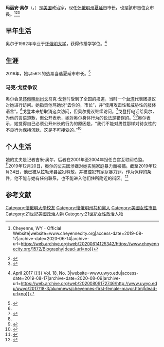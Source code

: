 {{noteTA
| G1 = 美國總統
|1=zh-hans:奥尔;zh-tw:歐爾;
}}
{{short description|美国政治人物}}
{{Infobox officeholder
| native_name= Marian Orr
| office= 怀俄明州[[夏延_(怀俄明州)|夏延市]]第55任市长
| term_start= 2017年1月3日
| term_end= 
| predecessor= [[里克·凯森|里克·凯森]]
| successor= 
| birth_date= {{birth year and age|1970}}
| birth_place= {{flag|USA}}[[怀俄明州|怀俄明州]][[卡斯珀_(怀俄明州)|卡斯珀]]
| death_date= 
| death_place= 
| party= {{GOP}}
| spouse= 
| children= 2
| 國籍={{美國}}
| education= [[怀俄明大学|怀俄明大学]] （[[文学士|文学士]]）
}}
'''玛丽安·奥尔'''（{{lang-en|Marian Orr}}，{{bd|1970年||}}）是[[美国|美国]]政治家，现任[[怀俄明州|怀俄明州]][[夏延_(怀俄明州)|夏延市]]市长，也是該市首位女市長。<ref>{{Cite web|url=https://www.cheyennecity.org/1572/Biography|title=Biography {{!}} Cheyenne, WY - Official Website|website=www.cheyennecity.org|access-date=2019-08-17|archive-date=2020-06-14|archive-url=https://web.archive.org/web/20200614125342/https://www.cheyennecity.org/1572/Biography|dead-url=no}}</ref><ref name="#1">{{Cite web|url=https://apnews.com/f28f9d094e844ee1b69380290c2c9e93|title=Wyoming mayor: Governor cursed, slammed fists in meeting|last=Gruver|first=Mead|date=2019-06-03|website=AP NEWS|access-date=2019-08-17|archive-date=2021-01-27|archive-url=https://web.archive.org/web/20210127204312/https://apnews.com/f28f9d094e844ee1b69380290c2c9e93|dead-url=no}}</ref><ref>{{Cite web|url=https://www.wyomingpublicmedia.org/post/two-women-vie-become-cheyennes-first-female-mayor|title=Two Women Vie To Become Cheyenne's First Female Mayor|last=Ballard|first=Caroline|website=www.wyomingpublicmedia.org|language=en|access-date=2019-08-17|archive-date=2020-09-26|archive-url=https://web.archive.org/web/20200926065422/https://www.wyomingpublicmedia.org/post/two-women-vie-become-cheyennes-first-female-mayor|dead-url=no}}</ref>

== 早年生活 ==
奥尔于1992年毕业于[[怀俄明大学|怀俄明大学]]，获得传播学学位。<ref>{{Cite web|url=https://www.uwyo.edu/uwyo/2017/18-3/alumnews/cheyennes-first-female-mayor.html|title=Cheyenne's First Female Mayor {{!}} April 2017 {{!}} Vol. 18, No. 3|website=www.uwyo.edu|access-date=2019-08-17|archive-date=2020-08-09|archive-url=https://web.archive.org/web/20200809172746/http://www.uwyo.edu/uwyo/2017/18-3/alumnews/cheyennes-first-female-mayor.html|dead-url=no}}</ref>
== 生涯 ==
2016年，她以56%的选票当选夏延市市长。<ref>{{Cite web|url=https://www.wyomingpublicmedia.org/post/marian-orr-wins-cheyenne-mayoral-race|title=Marian Orr Wins Cheyenne Mayoral Race|last=Ballard|first=Caroline|website=www.wyomingpublicmedia.org|language=en|access-date=2019-08-17|archive-date=2021-01-16|archive-url=https://web.archive.org/web/20210116003052/https://www.wyomingpublicmedia.org/post/marian-orr-wins-cheyenne-mayoral-race|dead-url=no}}</ref>
=== 马克·戈登争议 ===
奥尔会见[[怀俄明州州长|怀俄明州州长]]马克·戈登时受到了全国的报道，当时一个[[台湾|台湾]]代表团提议对她进行访问。她指责他骂她说“去你的，市长”，并“使用攻击性和威胁性的肢体语言”。<ref name="#1"/>戈登本来想取消这次访问，但奥尔提议继续访问。<ref>{{Cite web|url=https://www.scmp.com/news/china/diplomacy/article/3019417/president-tsai-ing-wens-high-profile-us-visits-keep-taiwan|title=Tsai's US visits keep Taiwan in spotlight and send message to Beijing|date=2019-07-20|website=South China Morning Post|language=en|access-date=2019-08-17|archive-date=2021-01-22|archive-url=https://web.archive.org/web/20210122031627/https://www.scmp.com/news/china/diplomacy/article/3019417/president-tsai-ing-wens-high-profile-us-visits-keep-taiwan|dead-url=no}}</ref>戈登打电话给奥尔，为他的言语道歉，但公开表示，她对奥尔身体行为的说法是错误的。<ref name="#1"/><ref>{{Cite web|url=https://www.washingtonexaminer.com/news/wyoming-governor-accused-of-screaming-f-you-mayor-at-female-republican|title=Wyoming governor accused of screaming "F--k you, mayor" at female Republican|date=2019-06-04|website=Washington Examiner|language=en|access-date=2019-08-17|archive-date=2021-01-26|archive-url=https://web.archive.org/web/20210126201417/https://www.washingtonexaminer.com/news/wyoming-governor-accused-of-screaming-f-you-mayor-at-female-republican|dead-url=no}}</ref>奥尔表示，她觉得自己必须公开州长的行为的原因是，“我们不能对男性那样对待女性的不良行为保持沉默，这是不可接受的。”<ref>{{Cite web|url=https://www.wyomingpublicmedia.org/post/cheyenne-mayor-accuses-governor-intimidating-behavior|title=Cheyenne Mayor Accuses Governor Of Intimidating Behavior|last=Beck|first=Bob|website=www.wyomingpublicmedia.org|language=en|access-date=2019-08-17|archive-date=2019-08-17|archive-url=https://web.archive.org/web/20190817154647/https://www.wyomingpublicmedia.org/post/cheyenne-mayor-accuses-governor-intimidating-behavior|dead-url=no}}</ref>

== 个人生活 ==
她的丈夫是记者吉米·奥尔，后者在2001年至2004年担任白宫互联网总监。<ref>{{Cite web|url=https://georgewbush-whitehouse.archives.gov/government/text/orr-bio.html|title=Jimmy Orr, White House Internet Director, 2001-2004 (Text Only)|website=georgewbush-whitehouse.archives.gov|access-date=2019-08-17|archive-date=2021-03-30|archive-url=https://web.archive.org/web/20210330182724/https://georgewbush-whitehouse.archives.gov/government/text/orr-bio.html|dead-url=no}}</ref>2019年12月20日，奥尔的丈夫因涉嫌对她实施家庭暴力而被捕。截至2019年12月24日，他已被从拉勒米县监狱释放，并被控犯有家庭暴力罪。作为保释的条件，他不能与她有任何联系，也不能进入他们住所附近的街区。<ref>{{Cite web|url=https://www.laramieboomerang.com/news/cheyenne-mayor-s-husband-pleads-not-guilty-to-domestic-battery/article_3ffa7651-c7e7-5799-b51d-1bd90b2239b3.html|title=Cheyenne mayor's husband pleads not guilty to domestic battery charge|access-date=2021-01-18|archive-date=2021-01-24|archive-url=https://web.archive.org/web/20210124160117/https://www.laramieboomerang.com/news/cheyenne-mayor-s-husband-pleads-not-guilty-to-domestic-battery/article_3ffa7651-c7e7-5799-b51d-1bd90b2239b3.html|dead-url=no}}</ref>

== 参考文献 ==
{{reflist|2}}

{{DEFAULTSORT:Orr, Marian}}
[[Category:懷俄明大學校友|Category:懷俄明大學校友]]
[[Category:懷俄明州共和黨人|Category:懷俄明州共和黨人]] 
[[Category:美國女性市長|Category:美國女性市長]]
[[Category:21世紀美國政治人物|Category:21世紀美國政治人物]] 
[[Category:21世紀女性政治人物|Category:21世紀女性政治人物]]